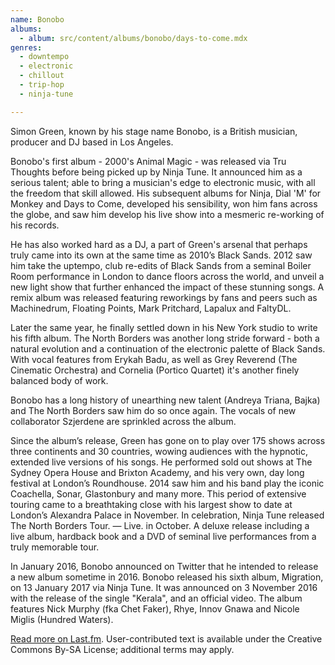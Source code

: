 ```yaml
---
name: Bonobo
albums:
  - album: src/content/albums/bonobo/days-to-come.mdx
genres:
  - downtempo
  - electronic
  - chillout
  - trip-hop
  - ninja-tune

---
```


 
Simon Green, known by his stage name Bonobo, is a British musician, producer and DJ based in Los Angeles.

Bonobo's first album - 2000's Animal Magic - was released via Tru Thoughts before being picked up by Ninja Tune. It announced him as a serious talent; able to bring a musician's edge to electronic music, with all the freedom that skill allowed. His subsequent albums for Ninja, Dial 'M' for Monkey and Days to Come, developed his sensibility, won him fans across the globe, and saw him develop his live show into a mesmeric re-working of his records. 

He has also worked hard as a DJ, a part of Green's arsenal that perhaps truly came into its own at the same time as 2010’s Black Sands. 2012 saw him take the uptempo, club re-edits of Black Sands from a seminal Boiler Room performance in London to dance floors across the world, and unveil a new light show that further enhanced the impact of these stunning songs. A remix album was released featuring reworkings by fans and peers such as Machinedrum, Floating Points, Mark Pritchard, Lapalux and FaltyDL. 

Later the same year, he finally settled down in his New York studio to write his fifth album. The North Borders was another long stride forward - both a natural evolution and a continuation of the electronic palette of Black Sands. With vocal features from Erykah Badu, as well as Grey Reverend (The Cinematic Orchestra) and Cornelia (Portico Quartet) it's another finely balanced body of work.

Bonobo has a long history of unearthing new talent (Andreya Triana, Bajka) and The North Borders saw him do so once again. The vocals of new collaborator Szjerdene are sprinkled across the album.

Since the album’s release, Green has gone on to play over 175 shows across three continents and 30 countries, wowing audiences with the hypnotic, extended live versions of his songs. He performed sold out shows at The Sydney Opera House and Brixton Academy, and his very own, day long festival at London’s Roundhouse. 2014 saw him and his band play the iconic Coachella, Sonar, Glastonbury and many more. This period of extensive touring came to a breathtaking close with his largest show to date at London’s Alexandra Palace in November. In celebration, Ninja Tune released The North Borders Tour. — Live. in October. A deluxe release including a live album, hardback book and a DVD of seminal live performances from a truly memorable tour.

In January 2016, Bonobo announced on Twitter that he intended to release a new album sometime in 2016. Bonobo released his sixth album, Migration, on 13 January 2017 via Ninja Tune. It was announced on 3 November 2016 with the release of the single "Kerala", and an official video. The album features Nick Murphy (fka Chet Faker), Rhye, Innov Gnawa and Nicole Miglis (Hundred Waters).

 <a href="https://www.last.fm/music/Bonobo">Read more on Last.fm</a>. User-contributed text is available under the Creative Commons By-SA License; additional terms may apply.
 